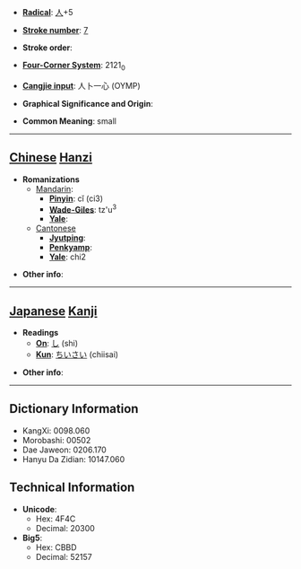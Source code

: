 * '''[[Wiktionary:Chinese radical index| Radical]]''': [[Wiktionary:Chinese radical index 人|人]]+5

* '''[[Wiktionary:Chinese total strokes index|Stroke number]]''': [[Wiktionary:Chinese total strokes index 7|7]]

* '''Stroke order''': 

* '''[[Wiktionary:Chinese four corner index|Four-Corner System]]''': 2121<sub>0</sub>

* '''[[Wiktionary:Chinese Cangjie index|Cangjie input]]''': 人卜一心 (OYMP)

* '''Graphical Significance and Origin''': 

* '''Common Meaning''': small

----

== [[Chinese]] [[Hanzi]] ==

* '''Romanizations'''
** [[Mandarin]]:
*** '''[[Pinyin]]''': cǐ (ci3)
*** '''[[Wade-Giles]]''': tz'u<sup>3</sup>
*** '''[[Yale]]''': 
**[[Cantonese]]
***'''[[Jyutping]]''':
***'''[[Penkyamp]]''': 
***'''[[Yale]]''': chi2

* '''Other info''': 

----

== [[Japanese]] [[Kanji]] ==

* '''Readings'''
** '''[[On]]''': [[し]] (shi)
** '''[[Kun]]''': [[ちいさい]] (chiisai)

* '''Other info''':  

----

== Dictionary Information ==

* KangXi: 0098.060
* Morobashi: 00502
* Dae Jaweon: 0206.170
* Hanyu Da Zidian: 10147.060

== Technical Information ==

* '''Unicode''':
** Hex: 4F4C
** Decimal: 20300
* '''Big5''':
** Hex: CBBD
** Decimal: 52157